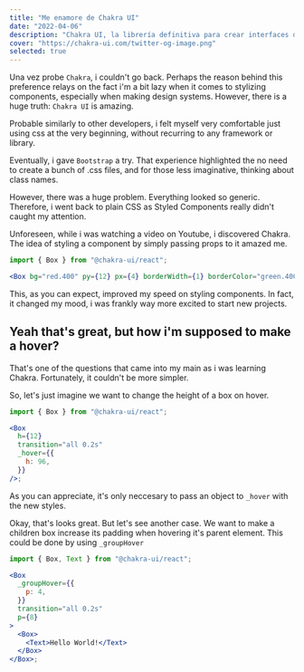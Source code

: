 ```yaml
---
title: "Me enamore de Chakra UI"
date: "2022-04-06"
description: "Chakra UI, la librería definitiva para crear interfaces de usuario que tienes que conocer."
cover: "https://chakra-ui.com/twitter-og-image.png"
selected: true
---
```


Una vez probe `Chakra`, i couldn't go back. Perhaps the reason behind this preference relays on the fact i'm a bit lazy when it comes to stylizing components, especially when making design systems. However, there is a huge truth: `Chakra UI` is amazing.

Probable similarly to other developers, i felt myself very comfortable just using css at the very beginning, without recurring to any framework or library.

Eventually, i gave `Bootstrap` a try. That experience highlighted the no need to create a bunch of .css files, and for those less imaginative, thinking about class names.

However, there was a huge problem. Everything looked so generic. Therefore, i went back to plain CSS as Styled Components really didn't caught my attention.

Unforeseen, while i was watching a video on Youtube, i discovered Chakra. The idea of styling a component by simply passing props to it amazed me.

```jsx
import { Box } from "@chakra-ui/react";

<Box bg="red.400" py={12} px={4} borderWidth={1} borderColor="green.400" />;
```

This, as you can expect, improved my speed on styling components. In fact, it changed my mood, i was frankly way more excited to start new projects.

## Yeah that's great, but how i'm supposed to make a hover?

That's one of the questions that came into my main as i was learning Chakra. Fortunately, it couldn't be more simpler.

So, let's just imagine we want to change the height of a box on hover.

```jsx
import { Box } from "@chakra-ui/react";

<Box
  h={12}
  transition="all 0.2s"
  _hover={{
    h: 96,
  }}
/>;
```

As you can appreciate, it's only neccesary to pass an object to `_hover` with the new styles.

Okay, that's looks great. But let's see another case. We want to make a children box increase its padding when hovering it's parent element. This could be done by using `_groupHover`

```jsx
import { Box, Text } from "@chakra-ui/react";

<Box
  _groupHover={{
    p: 4,
  }}
  transition="all 0.2s"
  p={8}
>
  <Box>
    <Text>Hello World!</Text>
  </Box>
</Box>;
```
